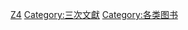 {{catmore}}
{{Commonscat|Anthologies}}

[[Category:综合性书籍|Z4]]
[[Category:三次文獻|Category:三次文獻]]
[[Category:各类图书|Category:各类图书]]
